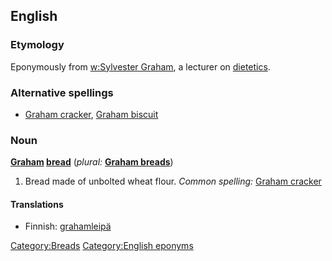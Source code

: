 ==English==

===Etymology===
Eponymously from [[w:Sylvester Graham]], a lecturer on [[dietetics]].

===Alternative spellings===
* [[Graham cracker]], [[Graham biscuit]]

===Noun===
'''[[Graham]] [[bread]]'''  (''plural:'' '''[[Graham breads]]''')

# {{nonstandard|United States}} Bread made of unbolted wheat flour.  ''Common spelling:'' [[Graham cracker]]

====Translations====
* Finnish: [[grahamleipä]]

[[Category:Breads]]
[[Category:English eponyms]]